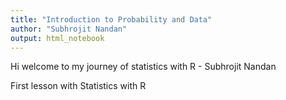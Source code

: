 ```yaml
---
title: "Introduction to Probability and Data"
author: "Subhrojit Nandan"
output: html_notebook
---
```


Hi welcome to my journey of statistics with R - Subhrojit Nandan

First lesson with Statistics with R
